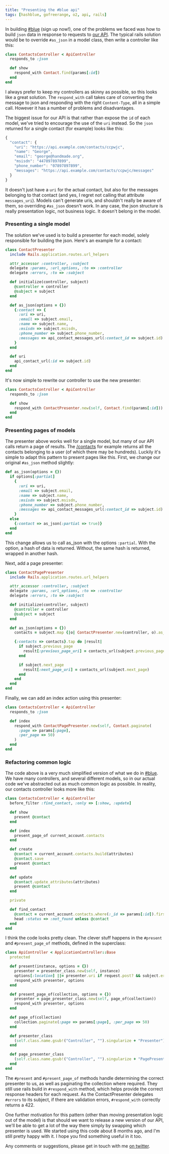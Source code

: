 ```yaml
---
title: "Presenting the #blue api"
tags: [hashblue, gofreerange, o2, api, rails]
---
```

In building [#blue](https://hashblue.com) (sign up now!), one of the problems we faced was how to build `json` data in response to requests to [our API](https://api.hashblue.com).  The typical rails solution would be to override `#as_json` in a model class, then write a controller like this:

```ruby
class ContactsController < ApiController
  responds_to :json

  def show
    respond_with Contact.find(params[:id])
  end
end
```

I always prefer to keep my controllers as skinny as possible, so this looks like a great solution.  The `respond_with` call takes care of converting the message to json and responding with the right `Content-Type`, all in a simple call.  However it has a number of problems and disadvantages.

The biggest issue for our API is that rather than expose the `id` of each model, we've tried to encourage the use of the `uri` instead.  So the `json` returned for a single contact (for example) looks like this:

```javascript
{
  "contact": {
    "uri": "https://api.example.com/contacts/ccpwjc",
    "name": "George",
    "email": "george@handmade.org",
    "msisdn": "447897897899",
    "phone_number": "07897897899",
    "messages": "https://api.example.com/contacts/ccpwjc/messages"
  }
}
```

It doesn't just have a `uri` for the actual contact, but also for the messages belonging to that contact (and yes, I regret not calling that attribute `messages_uri`).  Models can't generate uris, and shouldn't really be aware of them, so overriding `#as_json` doesn't work.  In any case, the json structure is really presentation logic, not business logic.  It doesn't belong in the model.

### Presenting a single model ###

The solution we've used is to build a presenter for each model, solely responsible for building the json.  Here's an example for a contact:

```ruby
class ContactPresenter
  include Rails.application.routes.url_helpers

  attr_accessor :controller, :subject
  delegate :params, :url_options, :to => :controller
  delegate :errors, :to => :subject

  def initialize(controller, subject)
    @controller = controller
    @subject = subject
  end

  def as_json(options = {})
    {:contact => {
      :uri => uri,
      :email => subject.email,
      :name => subject.name,
      :msisdn => subject.msisdn,
      :phone_number => subject.phone_number,
      :messages => api_contact_messages_url(:contact_id => subject.id)
    }
  end

  def uri
    api_contact_url(:id => subject.id)
  end
end
```

It's now simple to rewrite our controller to use the new presenter:

```ruby
class ContactsController < ApiController
  responds_to :json

  def show
    respond_with ContactPresenter.new(self, Contact.find(params[:id]))
  end
end
```

### Presenting pages of models ###

The presenter above works well for a single model, but many of our API calls return a page of results.  The [/contacts](https://api.hashblue.com/doc/GET%3Acontacts) for example returns all the contacts belonging to a user (of which there may be hundreds).  Luckily it's simple to adapt this pattern to present pages like this.  First, we change our original `#as_json` method slightly:

```ruby
def as_json(options = {})
  if options[:partial]
    {
      :uri => uri,
      :email => subject.email,
      :name => subject.name,
      :msisdn => subject.msisdn,
      :phone_number => subject.phone_number,
      :messages => api_contact_messages_url(:contact_id => subject.id)
    }
  else
    {:contact => as_json(:partial => true)}
  end
end
```

This change allows us to call as_json with the options `:partial`.  With the option, a hash of data is returned.  Without, the same hash is returned, wrapped in another hash.

Next, add a page presenter:

```ruby
class ContactPagePresenter
  include Rails.application.routes.url_helpers

  attr_accessor :controller, :subject
  delegate :params, :url_options, :to => :controller
  delegate :errors, :to => :subject

  def initialize(controller, subject)
    @controller = controller
    @subject = subject
  end

  def as_json(options = {})
    contacts = subject.map {|o| ContactPresenter.new(controller, o).as_json(:partial => true) }

    {:contacts => contacts}.tap do |result|
      if subject.previous_page
        result[:previous_page_uri] = contacts_url(subject.previous_page)
      end

      if subject.next_page
        result[:next_page_uri] = contacts_url(subject.next_page)
      end
    end
  end
end
```

Finally, we can add an index action using this presenter:

```ruby
class ContactsController < ApiController
  responds_to :json

  def index
    respond_with ContactPagePresenter.new(self, Contact.paginate(
      :page => params[:page],
      :per_page => 50)
    )
  end
end
```

### Refactoring common logic ###

The code above is a very much simplified version of what we do in [#blue](https://hashblue.com).  We have many controllers, and several different models, so in our actual code we've abstracted out as much common logic as possible.  In reality, our contacts controller looks more like this:

```ruby
class ContactsController < ApiController
  before_filter :find_contact, :only => [:show, :update]

  def show
    present @contact
  end

  def index
    present_page_of current_account.contacts
  end

  def create
    @contact = current_account.contacts.build(attributes)
    @contact.save
    present @contact
  end

  def update
    @contact.update_attributes(attributes)
    present @contact
  end

  private

  def find_contact
    @contact = current_account.contacts.where(:_id => params[:id]).first
    head :status => :not_found unless @contact
  end
end
```

I think the code looks pretty clean.  The clever stuff happens in the `#present` and `#present_page_of` methods, defined in the superclass:

```ruby
class ApiController < ApplicationController::Base
  protected

  def present(instance, options = {})
    presenter = presenter_class.new(self, instance)
    options[:location] ||= presenter.uri if request.post? && subject.errors.empty?
    respond_with presenter, options
  end

  def present_page_of(collection, options = {})
    presenter = page_presenter_class.new(self, page_of(collection))
    respond_with presenter, options
  end

  def page_of(collection)
    collection.paginate(:page => params[:page], :per_page => 50)
  end

  def presenter_class
    (self.class.name.gsub!("Controller", "").singularize + "Presenter").constantize
  end

  def page_presenter_class
    (self.class.name.gsub!("Controller", "").singularize + "PagePresenter").constantize
  end
end
```

The `#present` and `#present_page_of` methods handle determining the correct presenter to us, as well as paginating the collection where required.  They still use rails build in `#respond_with` method, which helps provide the correct response headers for each request.  As the ContactPresenter delegates `#errors` to its subject, if there are validation errors, `#respond_with` correctly returns a 422.

One further motivation for this pattern (other than moving presentation logic out of the model) is that should we want to release a new version of our API, we'll be able to get a lot of the way there simply by swapping which presenter is used.  We started using this code about 8 months ago, and I'm still pretty happy with it.  I hope you find something useful in it too.

Any comments or suggestions, please get in touch with me [on twitter](http://twitter.com/tomafro).
